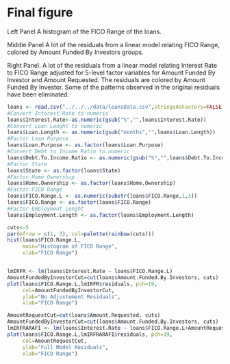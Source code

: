Final figure
========================================================

Left Panel A histogram of the FICO Range of the loans.

Middle Panel A lot of the residuals from a linear model relating FICO Range, colored by Amount Funded By Investors groups. 

Right Panel. A lot of the residuals from a linear model relating Interest Rate to FICO Range adjusted for 5-level factor variables for Amount Funded By Investor and Amount Requested. The residuals are colored by Amount Funded By Investor. Some of the patterns observed in the original residuals have been eliminated.

```r
loans <- read.csv("../../../data/loansData.csv",stringsAsFactors=FALSE)
#Convert Interest Rate to numeric
loans$Interest.Rate<-as.numeric(gsub("%","",loans$Interest.Rate))
#Convert Loan Lenght to numeric
loans$Loan.Length <- as.numeric(gsub("months","",loans$Loan.Length))
#Factor Loan Purpose
loans$Loan.Purpose <- as.factor(loans$Loan.Purpose)
#Convert Debt to Income Ratio to numeric
loans$Debt.To.Income.Ratio <- as.numeric(gsub("%","",loans$Debt.To.Income.Ratio))
#Factor State
loans$State <- as.factor(loans$State)
#Factor Home Ownership
loans$Home.Ownership <- as.factor(loans$Home.Ownership)
#Factor FICO Range
loans$FICO.Range.L <- as.numeric(substr(loans$FICO.Range,1,3))
loans$FICO.Range <- as.factor(loans$FICO.Range)
#Factor Employment Lenght
loans$Employment.Length <- as.factor(loans$Employment.Length)

cuts<-5
par(mfrow = c(1, 3), col=palette(rainbow(cuts)))
hist(loans$FICO.Range.L,
     main="Histogram of FICO Range",
     xlab="FICO Range")


lmIRFR <- lm(loans$Interest.Rate ~ loans$FICO.Range.L)
AmountFundedByInvestorCut=cut(loans$Amount.Funded.By.Investors, cuts)
plot(loans$FICO.Range.L,lmIRFR$residuals, pch=19,
     col=AmountFundedByInvestorCut,
     ylab="No Adjustement Residuals",
     xlab="FICO Range")

AmountRequestCut=cut(loans$Amount.Requested, cuts)
AmountFundedByInvestorCut=cut(loans$Amount.Funded.By.Investors, cuts)
lmIRFRARAFI <- lm(loans$Interest.Rate ~ loans$FICO.Range.L+AmountRequestCut+AmountFundedByInvestorCut)
plot(loans$FICO.Range.L,lmIRFRARAFI$residuals, pch=19, 
     col=AmountRequestCut,
     ylab="Full Model Residuals",
     xlab="FICO Range")

```


